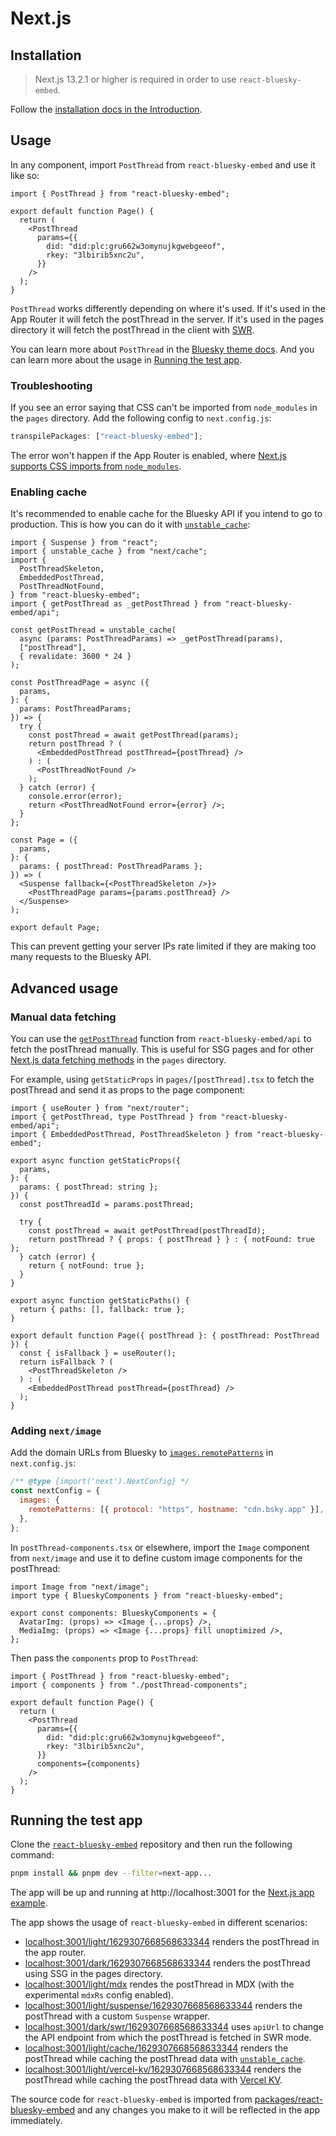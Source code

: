# Next.js

## Installation

> Next.js 13.2.1 or higher is required in order to use `react-bluesky-embed`.

Follow the [installation docs in the Introduction](/#installation).

## Usage

In any component, import `PostThread` from `react-bluesky-embed` and use it like so:

```tsx
import { PostThread } from "react-bluesky-embed";

export default function Page() {
  return (
    <PostThread
      params={{
        did: "did:plc:gru662w3omynujkgwebgeeof",
        rkey: "3lbirib5xnc2u",
      }}
    />
  );
}
```

`PostThread` works differently depending on where it's used. If it's used in the App Router it will fetch the postThread in the server. If it's used in the pages directory it will fetch the postThread in the client with [SWR](https://swr.vercel.app/).

You can learn more about `PostThread` in the [Bluesky theme docs](/bluesky-theme). And you can learn more about the usage in [Running the test app](#running-the-test-app).

### Troubleshooting

If you see an error saying that CSS can't be imported from `node_modules` in the `pages` directory. Add the following config to `next.config.js`:

```js
transpilePackages: ["react-bluesky-embed"];
```

The error won't happen if the App Router is enabled, where [Next.js supports CSS imports from `node_modules`](https://github.com/vercel/next.js/discussions/27953#discussioncomment-3978605).

### Enabling cache

It's recommended to enable cache for the Bluesky API if you intend to go to production. This is how you can do it with [`unstable_cache`](https://nextjs.org/docs/app/api-reference/functions/unstable_cache):

```tsx
import { Suspense } from "react";
import { unstable_cache } from "next/cache";
import {
  PostThreadSkeleton,
  EmbeddedPostThread,
  PostThreadNotFound,
} from "react-bluesky-embed";
import { getPostThread as _getPostThread } from "react-bluesky-embed/api";

const getPostThread = unstable_cache(
  async (params: PostThreadParams) => _getPostThread(params),
  ["postThread"],
  { revalidate: 3600 * 24 }
);

const PostThreadPage = async ({
  params,
}: {
  params: PostThreadParams;
}) => {
  try {
    const postThread = await getPostThread(params);
    return postThread ? (
      <EmbeddedPostThread postThread={postThread} />
    ) : (
      <PostThreadNotFound />
    );
  } catch (error) {
    console.error(error);
    return <PostThreadNotFound error={error} />;
  }
};

const Page = ({
  params,
}: {
  params: { postThread: PostThreadParams };
}) => (
  <Suspense fallback={<PostThreadSkeleton />}>
    <PostThreadPage params={params.postThread} />
  </Suspense>
);

export default Page;
```

This can prevent getting your server IPs rate limited if they are making too many requests to the Bluesky API.

## Advanced usage

### Manual data fetching

You can use the [`getPostThread`](/api-reference#getpostthread) function from `react-bluesky-embed/api` to fetch the postThread manually. This is useful for SSG pages and for other [Next.js data fetching methods](https://nextjs.org/docs/basic-features/data-fetching/overview) in the `pages` directory.

For example, using `getStaticProps` in `pages/[postThread].tsx` to fetch the postThread and send it as props to the page component:

```tsx
import { useRouter } from "next/router";
import { getPostThread, type PostThread } from "react-bluesky-embed/api";
import { EmbeddedPostThread, PostThreadSkeleton } from "react-bluesky-embed";

export async function getStaticProps({
  params,
}: {
  params: { postThread: string };
}) {
  const postThreadId = params.postThread;

  try {
    const postThread = await getPostThread(postThreadId);
    return postThread ? { props: { postThread } } : { notFound: true };
  } catch (error) {
    return { notFound: true };
  }
}

export async function getStaticPaths() {
  return { paths: [], fallback: true };
}

export default function Page({ postThread }: { postThread: PostThread }) {
  const { isFallback } = useRouter();
  return isFallback ? (
    <PostThreadSkeleton />
  ) : (
    <EmbeddedPostThread postThread={postThread} />
  );
}
```

### Adding `next/image`

Add the domain URLs from Bluesky to [`images.remotePatterns`](https://nextjs.org/docs/api-reference/next/image#remote-patterns) in `next.config.js`:

```js
/** @type {import('next').NextConfig} */
const nextConfig = {
  images: {
    remotePatterns: [{ protocol: "https", hostname: "cdn.bsky.app" }],
  },
};
```

In `postThread-components.tsx` or elsewhere, import the `Image` component from `next/image` and use it to define custom image components for the postThread:

```tsx
import Image from "next/image";
import type { BlueskyComponents } from "react-bluesky-embed";

export const components: BlueskyComponents = {
  AvatarImg: (props) => <Image {...props} />,
  MediaImg: (props) => <Image {...props} fill unoptimized />,
};
```

Then pass the `components` prop to `PostThread`:

```tsx
import { PostThread } from "react-bluesky-embed";
import { components } from "./postThread-components";

export default function Page() {
  return (
    <PostThread
      params={{
        did: "did:plc:gru662w3omynujkgwebgeeof",
        rkey: "3lbirib5xnc2u",
      }}
      components={components}
    />
  );
}
```

## Running the test app

Clone the [`react-bluesky-embed`](https://github.com/hichemfantar/react-bluesky-embed) repository and then run the following command:

```bash
pnpm install && pnpm dev --filter=next-app...
```

The app will be up and running at http://localhost:3001 for the [Next.js app example](https://github.com/hichemfantar/react-bluesky-embed/tree/main/apps/next-app).

The app shows the usage of `react-bluesky-embed` in different scenarios:

- [localhost:3001/light/1629307668568633344](http://localhost:3001/light/1629307668568633344) renders the postThread in the app router.
- [localhost:3001/dark/1629307668568633344](http://localhost:3001/dark/1629307668568633344) renders the postThread using SSG in the pages directory.
- [localhost:3001/light/mdx](http://localhost:3001/light/mdx) rendes the postThread in MDX (with the experimental `mdxRs` config enabled).
- [localhost:3001/light/suspense/1629307668568633344](http://localhost:3001/light/suspense/1629307668568633344) renders the postThread with a custom `Suspense` wrapper.
- [localhost:3001/dark/swr/1629307668568633344](http://localhost:3001/dark/swr/1629307668568633344) uses `apiUrl` to change the API endpoint from which the postThread is fetched in SWR mode.
- [localhost:3001/light/cache/1629307668568633344](http://localhost:3001/light/suspense/1629307668568633344) renders the postThread while caching the postThread data with [`unstable_cache`](https://nextjs.org/docs/app/api-reference/functions/unstable_cache).
- [localhost:3001/light/vercel-kv/1629307668568633344](http://localhost:3001/light/suspense/1629307668568633344) renders the postThread while caching the postThread data with [Vercel KV](https://vercel.com/docs/storage/vercel-kv).

The source code for `react-bluesky-embed` is imported from [packages/react-bluesky-embed](https://github.com/hichemfantar/react-bluesky-embed/tree/main/packages/react-bluesky-embed) and any changes you make to it will be reflected in the app immediately.
